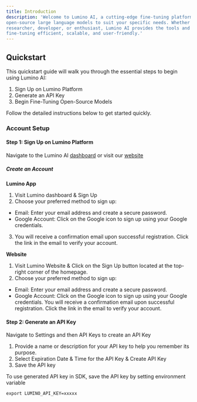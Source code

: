 ```yaml
---
title: Introduction
description: 'Welcome to Lumino AI, a cutting-edge fine-tuning platform that empowers you to customize
open-source large language models to suit your specific needs. Whether you’re an AI
researcher, developer, or enthusiast, Lumino AI provides the tools and infrastructure to make
fine-tuning efficient, scalable, and user-friendly.'
---
```


## Quickstart

This quickstart guide will walk you through the essential steps to begin using Lumino AI:

1. Sign Up on Lumino Platform
2. Generate an API Key
3. Begin Fine-Tuning Open-Source Models

Follow the detailed instructions below to get started quickly.

### Account Setup

#### Step 1: Sign Up on Lumino Platform

Navigate to the Lumino AI [dashboard](https://app.luminolabs.ai/) or visit our [website](https://www.luminolabs.ai/)

##### Create an Account

**Lumino App**
1. Visit Lumino dashboard & Sign Up
2. Choose your preferred method to sign up:
- Email: Enter your email address and create a secure password.
- Google Account: Click on the Google icon to sign up using your Google credentials.
3. You will receive a confirmation email upon successful registration. Click the link in the email to verify your account.

**Website**
1. Visit Lumino Website & Click on the Sign Up button located at the top-right corner of the homepage.
2. Choose your preferred method to sign up:
- Email: Enter your email address and create a secure password.
- Google Account: Click on the Google icon to sign up using your Google credentials.
You will receive a confirmation email upon successful registration. Click the link in the email to verify your account.


#### Step 2: Generate an API Key

Navigate to Settings and then API Keys to create an API Key

1. Provide a name or description for your API key to help you remember its purpose.
2. Select Expiration Date &amp; Time for the API Key &amp; Create API Key
3. Save the API key

To use generated API key in SDK, save the API key by setting environment variable

```
export LUMINO_API_KEY=xxxxx
```

